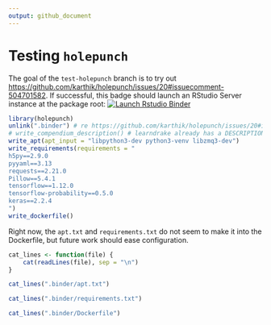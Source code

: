 ```yaml
---
output: github_document
---
```


# Testing `holepunch`

The goal of the `test-holepunch` branch is to try out <https://github.com/karthik/holepunch/issues/20#issuecomment-504701582>. If successful, this badge should launch an RStudio Server instance at the package root: [![Launch Rstudio Binder](http://mybinder.org/badge_logo.svg)](https://mybinder.org/v2/gh/wlandau/learndrake/test-holepunch?urlpath=rstudio)

```r
library(holepunch)
unlink(".binder") # re https://github.com/karthik/holepunch/issues/20#issuecomment-504702370
# write_compendium_description() # learndrake already has a DESCRIPTION file.
write_apt(apt_input = "libpython3-dev python3-venv libzmq3-dev")
write_requirements(requirements = "
h5py==2.9.0
pyyaml==3.13
requests==2.21.0
Pillow==5.4.1
tensorflow==1.12.0
tensorflow-probability==0.5.0
keras==2.2.4
")
write_dockerfile()
```

Right now, the `apt.txt` and `requirements.txt` do not seem to make it into the Dockerfile, but future work should ease configuration.

```r
cat_lines <- function(file) {
	cat(readLines(file), sep = "\n")
}

cat_lines(".binder/apt.txt")

cat_lines(".binder/requirements.txt")

cat_lines(".binder/Dockerfile")
```
